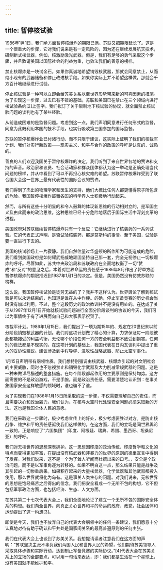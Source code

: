 ```yaml
---
---
---
```

title: 暂停核试验
---

1986年1月1日，我们单方面暂停核爆炸的期限已满。苏联又把期限延长了。这是一个很重大的步骤，它对我们说来是有一定风险的，因为还在继续发展航天技术，研制新式核武器，例如，核激励激光武器。但是，我们有足够的勇气采取这个步骤，并且敦请美国以国际社会的利益为重，也效法我们的善意的榜样。

禁止核爆炸是一块试金石。如果你真诚地希望销毁核武器，那就会同意禁止，从而缩小现有的武器储备和停止改进核手段。如果你实际上并不希望这样做，那就会千方百计地继续进行试验。

停止核试验是一种可以立即会给苏美关系以至世界形势带来新的可喜因素的措施。为了实现这一步骤，过去已有不错的基础。苏联和美国已在禁止在三个领域内进行核试验条约[2]上签字。我们拟订了关于限制地下核试验的协议，就全面禁止核试验问题的谈判也有了某些经验。

从前造成困难的是监督问题。考虑到这一点，我们声明同意进行任何形式的监督，同意为此既利用本国的技术手段，也实行吸收第三国参加的国际监督。

苏联的暂停核爆炸业已付诸行动、而不只限于建议，这实际上证明了我们的核裁军计划、我们对实行新政策——现实主义、和平与合作的政策的呼吁是认真的、诚恳的。

善良的人们欢迎我国关于暂停核爆炸的决定。我们听到了来自世界各地的赞许和支持的声音。政治家和议员、社会活动家和群众团体都认为这一举动是正确处理当代问题的榜样，并从中看到了可以不再担心核灾难的希望。苏联暂停核爆炸受到了联合国大会这一世界上最有代表性的国际会议的赞许。

我们得到了杰出的物理学家和医生的支持，他们大概比任何人都更懂得原子所包含的危险。我国暂停核爆炸鼓舞各国的科学界人士积极地行动起来。

然而，与所有这些十分明显的和令人鼓舞的体现新思维的行动相对立的，是军国主义及由此而来的政治思维，这种思维已经十分危险地落后于国际生活中深刻变革的进程。

美国政府对苏联继续暂停核爆炸只有一个反应：它继续进行了核装药的一系列试验。它的代表正式声明，是否试验核装药，那是莫斯科的事情。至于美国，试验是要一直进行下去的。

我国的核试验场上一片寂静。我们自然估量过华盛顿的所作所为可能造成的危险，我们看到美国政府是如何耀武扬威地顽固坚持自己那一套，完全无视停止一切核爆炸的呼吁。尽管如此，苏共中央政治局和苏联政府在全面地权衡了一切“赞成”和“反对”的意见之后，本着对世界命运的责任感于1986年8月作出了将单方面暂停核爆炸的期限推迟到1987年1月1日的决定。但是，美国仍然没有仿效苏联的榜样。

这么说，我国暂停核试验是徒劳无益的了？我并不这样认为。世界舆论了解到核试验是可以永远结束的，也知道是谁在从中作梗。的确，停止军备竞赛的历史机会当时没有加以利用。不过，整个这段历史的政治教训并不是没有用处的。在达成了关于从1987年12月1日开始就核试验问题进行全面分阶段谈判的协议的今天，我们可以为事情终于有了进展而向自己和大家表示祝贺了。

核裁军计划。1986年1月15日，我们提出了一项为期15年的、规定在20世纪末以前分阶段销毁核武器的计划。我们对这项计划做了精心的计算，力求保证每一阶段彼此都能接受的利益均衡，无论哪个阶段任何一方的安全利益都不致受到损害。任何别的做法都是不现实的。在这项计划的基础上，我国代表在日内瓦谈判中提出了重大的妥协性建议。建议涉及到中程导弹、进攻性战略武器、防止太空军事化。

1月15日声明带有纲领性质。我们想特别强调由核武器、核爆炸引起的对文明社会的主要威胁，同时也不忽视禁止和销毁化学武器及大力削减常规武器的问题。这是一种未做详尽描述的整套措施。在每个阶段都起作用的主要原则是保持均势。这方面需要的不是政治游戏，不是手腕，而是政治责任感，需要清楚地认识到：在事关象国家安全这样敏感的领域时，谁也骗不了谁。

为了实现我们在1986年1月15日所采取的这一步骤，不仅需要理解自己的责任，而且需要决心和政治毅力。我们认为，在核与太空时代处理安全问题必须采取新的方法。这也是我国全体人民的意愿。

我们在采取这一步骤时，极少考虑宣传上的好处，极少考虑要胜过对方。是防止核战争、维护和平的责任感驱使我们这样做的。在这方面，我们的立场是同世界舆论一致的，正是响应了“六国集团”（印度、阿根廷、瑞典、希腊、墨西哥、坦桑尼亚）的呼吁。

我们对无核世界的思想深表拥护。这一思想因印度的政治传统、印度哲学和文化的特点而变得更加丰富，在提出没有核武器和非暴力的世界的原则的德里宣言中得到了发挥。对我们说来，这不是一个为了耸人听闻而杜撰出来的口号。，安全是个政治问题，而不是以军事角逐为转移的。如果不明白这一点，那么结果只能是战争及其引起的一切惨重后果。如果积存起来的大量核武器，化学武器和其他武器都投入使用，那么世界就将化为乌有。这是事关人类生存的问题。对我们说来，无核世界的思想是饱经痛苦之后得出的信念。我们把安全看成一个无所不包的构想，它不但包括军事政治方面，也包括经济、生态、人文方面。

在苏共第二十七次代表大会上，我们全面地论证了建立一个无所不包的国际安全体系的构想。我们向全世界，向真正关心世界和平的命运的政府、政党，社会团体和运动提出了这一构想[3]。

即使是今天，我们也不放弃自己的代表大会纲领中的任何一条建议，我们愿意十分认真地对待有助于确认和平共处是国家间关系的最高普遍原则的任何主张。

我们在代表大会上也谈到了苏美关系。我想提请读者注意我们在这方面的声明：“苏联坚决主张不辜负我们两国人民和世界人民的希望，他们期待苏美领导人采取具体步骤和实际行动，达到制止军备竞赛的实际协议。”[4]代表大会在苏美关系上的立场的全部要点，可以用一句话来表达，即：我们都是生活在一个星球上，没有美国就不能维护和平。
